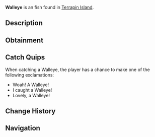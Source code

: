 {{FishInfobox
|image          = Walleye.png
|rarity         = Uncommon
|sea            = First Sea
|location       = [[Terrapin Island]]
|sublocation    = 
|sources        = Fish Barrel, Fishing Rod
|radar_location = 
|xp             = 90
|weather        = 
|time           = 
|season         = Spring, Autumn
|bait           = Minnow
|base_weight    = 4
|base_value     = 90
|weight_range   = 2.2
|base_chance    = 60
|base_resil     = 70
}}
'''Walleye''' is an {{Rarity|Uncommon}} fish found in [[Terrapin Island]].

== Description ==
{{Description|The Walleye is a predatory fish known for its sharp teeth and distinctive large eyes. The Walleye can be found around the East side of Terrapin Island.|Bestiary Entry}}

== Obtainment ==
{{Description|Can be found near Terrapin Island.|Bestiary Hint}}
{{Fish Availability|
Terrapin Island/Olm Cave
Terrapin Island/Surrounding Ocean
|top_rods      = 
Trident Rod\161115.06\102709.31;
Free Spirit Rod\157780.04\102453.48;
Leviathan's Fang Rod\157521.63\158135.36;
Azure Of Lagoon\156942.07\100380.06;
Fang of the Eclipse\156169.91\137038.8;
Training Rod\145077.72\203609.97;
Flimsy Rod\105353.92\98533.03;
Resourceful Rod\146268.41\151590.22;
Ethereal Prism Rod\152193.77\205114.13;
Astralhook Rod\154867.13\197738.89;
Depthseeker Rod\154955.53\138021.68;
No-Life Rod\154816.76\145858.57;
Avalanche Rod\153179.82\136903.46;
Verdant Shear Rod\151920.1\134259.15;
Blazebringer Rod\146468.69\116428.97;
Zeus Rod\145424.45\123373.03;
Seraphic Rod\144732.09\144732.09;
Challenger's Rod\142422.65\132575.59;
Volcanic Rod\142003.18\93626.83;
Rod Of The Depths\134899.87\120066.22;
Rod Of The Forgotten Fang\133074.43\132172.67;
Rod Of The Exalted One\125046.88\112776.38;
Steady Rod\78031.5\75035.05
|recommended   = Trident Rod
}}

== Catch Quips ==
When catching a Walleye, the player has a chance to make one of the following exclamations:
* Woah! A Walleye!
* I caught a Walleye!
* Lovely, a Walleye!

== Change History ==
{{Change History|{{subst:Current Version}}}}

== Navigation ==
{{Fish Navbox|Terrapin Island}}